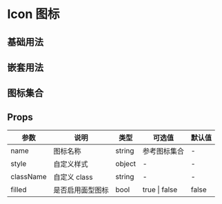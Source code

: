 # Icon 图标

## 基础用法


<DemoBase />

## 嵌套用法


<DemoNest />

## 图标集合


<IconList />

## Props

| 参数      | 说明             | 类型   | 可选值        | 默认值 |
| --------- | ---------------- | ------ | ------------- | ------ |
| name      | 图标名称         | string | 参考图标集合  | -      |
| style     | 自定义样式       | object | -             | -      |
| className | 自定义 class     | string | -             | -      |
| filled    | 是否启用面型图标 | bool   | true \| false | false  |
